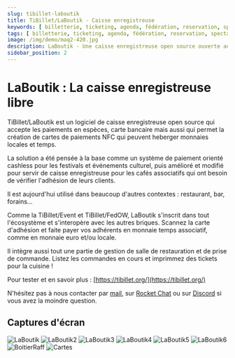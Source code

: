 ```yaml
---
slug: tibillet-laboutik
title: TiBillet/LaBoutik - Caisse enregistreuse
keywords: [ billetterie, ticketing, agenda, fédération, reservation, spectacle, concert, theatre, conference, restaurant, django, monnaie locale, june, monnaie temps, café associatif]
tags: [ billetterie, ticketing, agenda, fédération, reservation, spectacle, concert, theatre, conference, restaurant, django, monnaie locale, june, monnaie temps, café associatif]
image: /img/demo/maq2-420.jpg
description: LaBoutik - Une caisse enregistreuse open source ouverte aux monnaies locales et temps
sidebar_position: 2
---
```


# LaBoutik : La caisse enregistreuse libre

TiBillet/LaBoutik est un logiciel de caisse enregistreuse open source qui accepte les paiements en espèces,
carte bancaire mais aussi qui permet la création de cartes de paiements NFC qui peuvent heberger monnaies locales et temps.

La solution a été pensée à la base comme un système de paiement orienté cashless pour les festivals et événements culturel,
puis amélioré et modifié pour servir de caisse enregistreuse pour les cafés associatifs qui ont besoin de vérifier l'adhésion de leurs clients.

Il est aujourd'hui utilisé dans beaucoup d'autres contextes : restaurant, bar, forains...

Comme la TiBillet/Event et TiBillet/FedOW, LaBoutik s'inscrit dans tout l'écosystème et s'interopère avec les autres briques.
Scannez la carte d'adhésion et faite payer vos adhérents en monnaie temps associatif, comme en monnaie euro et/ou locale.

Il intègre aussi tout une partie de gestion de salle de restauration et de prise de commande.
Listez les commandes en cours et imprimmez des tickets pour la cuisine !


Pour tester et en savoir plus : [https://tibillet.org/](https://tibillet.org/)

N'hésitez pas à nous contacter par [mail](mailto:contact@tibillet.re), sur [Rocket Chat](https://chat.communecter.org/channel/Tibillet/) ou sur [Discord](https://discord.gg/ecb5jtP7vY) si vous avez la moindre question.

## Captures d'écran

![LaBoutik](/img/demo/CashlessDemo.jpg)
![LaBoutik2](/img/demo/CashlessDemo2.jpg)
![LaBoutik3](/img/demo/CashlessDemo3.jpg)
![LaBoutik4](/img/demo/CashlessDemo4.jpg)
![LaBoutik5](/img/demo/CashlessDemo5.jpg)
![LaBoutik6](/img/demo/CashlessDemo6.jpg)
![BoitierRaff](/img/demo/BoitierRaff.jpg)
![Cartes](/img/demo/cartes.jpg)
